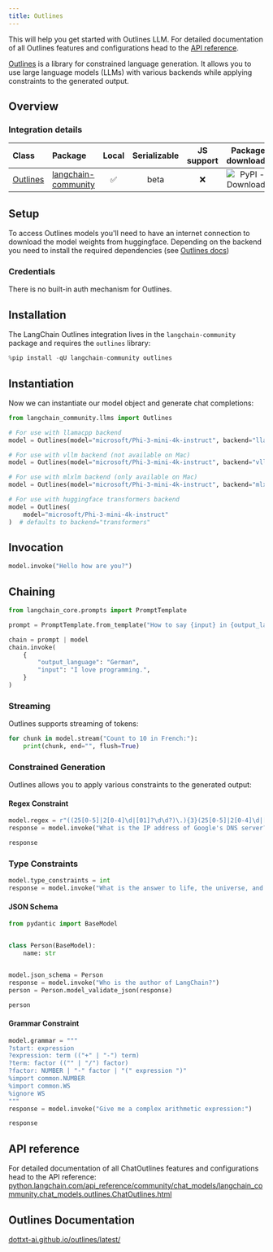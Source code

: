 ```yaml
---
title: Outlines
---
```


This will help you get started with Outlines LLM. For detailed documentation of all Outlines features and configurations head to the [API reference](https://python.langchain.com/api_reference/community/llms/langchain_community.llms.outlines.Outlines.html).

[Outlines](https://github.com/outlines-dev/outlines) is a library for constrained language generation. It allows you to use large language models (LLMs) with various backends while applying constraints to the generated output.

## Overview

### Integration details

| Class | Package | Local | Serializable | JS support | Package downloads | Package latest |
| :--- | :--- | :---: | :---: |  :---: | :---: | :---: |
| [Outlines](https://python.langchain.com/api_reference/community/llms/langchain_community.llms.outlines.Outlines.html) | [langchain-community](https://python.langchain.com/api_reference/community/index.html) | ✅ | beta | ❌ | ![PyPI - Downloads](https://img.shields.io/pypi/dm/langchain-community?style=flat-square&label=%20) | ![PyPI - Version](https://img.shields.io/pypi/v/langchain-community?style=flat-square&label=%20) |

## Setup

To access Outlines models you'll need to have an internet connection to download the model weights from huggingface. Depending on the backend you need to install the required dependencies (see [Outlines docs](https://dottxt-ai.github.io/outlines/latest/installation/))

### Credentials

There is no built-in auth mechanism for Outlines.

## Installation

The LangChain Outlines integration lives in the `langchain-community` package and requires the `outlines` library:

```python
%pip install -qU langchain-community outlines
```

## Instantiation

Now we can instantiate our model object and generate chat completions:

```python
from langchain_community.llms import Outlines

# For use with llamacpp backend
model = Outlines(model="microsoft/Phi-3-mini-4k-instruct", backend="llamacpp")

# For use with vllm backend (not available on Mac)
model = Outlines(model="microsoft/Phi-3-mini-4k-instruct", backend="vllm")

# For use with mlxlm backend (only available on Mac)
model = Outlines(model="microsoft/Phi-3-mini-4k-instruct", backend="mlxlm")

# For use with huggingface transformers backend
model = Outlines(
    model="microsoft/Phi-3-mini-4k-instruct"
)  # defaults to backend="transformers"
```

## Invocation

```python
model.invoke("Hello how are you?")
```

## Chaining

```python
from langchain_core.prompts import PromptTemplate

prompt = PromptTemplate.from_template("How to say {input} in {output_language}:\n")

chain = prompt | model
chain.invoke(
    {
        "output_language": "German",
        "input": "I love programming.",
    }
)
```

### Streaming

Outlines supports streaming of tokens:

```python
for chunk in model.stream("Count to 10 in French:"):
    print(chunk, end="", flush=True)
```

### Constrained Generation

Outlines allows you to apply various constraints to the generated output:

#### Regex Constraint

```python
model.regex = r"((25[0-5]|2[0-4]\d|[01]?\d\d?)\.){3}(25[0-5]|2[0-4]\d|[01]?\d\d?)"
response = model.invoke("What is the IP address of Google's DNS server?")

response
```

### Type Constraints

```python
model.type_constraints = int
response = model.invoke("What is the answer to life, the universe, and everything?")
```

#### JSON Schema

```python
from pydantic import BaseModel


class Person(BaseModel):
    name: str


model.json_schema = Person
response = model.invoke("Who is the author of LangChain?")
person = Person.model_validate_json(response)

person
```

#### Grammar Constraint

```python
model.grammar = """
?start: expression
?expression: term (("+" | "-") term)
?term: factor (("" | "/") factor)
?factor: NUMBER | "-" factor | "(" expression ")"
%import common.NUMBER
%import common.WS
%ignore WS
"""
response = model.invoke("Give me a complex arithmetic expression:")

response
```

## API reference

For detailed documentation of all ChatOutlines features and configurations head to the API reference: [python.langchain.com/api_reference/community/chat_models/langchain_community.chat_models.outlines.ChatOutlines.html](https://python.langchain.com/api_reference/community/chat_models/langchain_community.chat_models.outlines.ChatOutlines.html)

## Outlines Documentation

[dottxt-ai.github.io/outlines/latest/](https://dottxt-ai.github.io/outlines/latest/)
